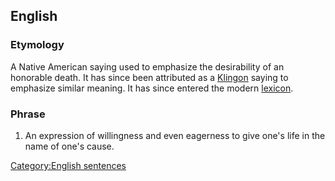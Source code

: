 ==English==
===Etymology===
A Native American saying used to emphasize the desirability of an honorable death.   It has since been attributed as a [[Klingon]] saying to emphasize similar meaning.  It has since entered the modern [[lexicon]].

===Phrase===
{{infl|en|phrase|head=[[today]] [[is]] [[a]] [[good]] [[day]] [[to]] [[die]]}}
#An expression of willingness and even eagerness to give one's life in the name of one's cause.

[[Category:English sentences]]